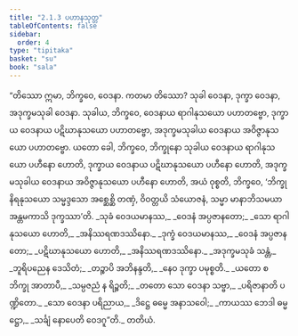 ```yaml
---
title: "2.1.3 ပဟာနသုတ္တ"
tableOfContents: false
sidebar:
  order: 4
type: "tipitaka"
basket: "su"
book: "sala"
---
```



<DynamicBreadcrumb />

<Division number="251" book="sala">

<Paragraph number="1102" book="sala">
“တိဿော ဣမာ, ဘိက္ခဝေ, ဝေဒနာ. ကတမာ တိဿော? သုခါ ဝေဒနာ, ဒုက္ခာ ဝေဒနာ, အဒုက္ခမသုခါ ဝေဒနာ. သုခါယ, ဘိက္ခဝေ, ဝေဒနာယ ရာဂါနုသယော ပဟာတဗ္ဗော, ဒုက္ခာယ ဝေဒနာယ ပဋိဃာနုသယော ပဟာတဗ္ဗော, အဒုက္ခမသုခါယ ဝေဒနာယ အဝိဇ္ဇာနုသယော ပဟာတဗ္ဗော. ယတော ခေါ, ဘိက္ခဝေ, ဘိက္ခုနော သုခါယ ဝေဒနာယ ရာဂါနုသယော ပဟီနော ဟောတိ, ဒုက္ခာယ ဝေဒနာယ ပဋိဃာနုသယော ပဟီနော ဟောတိ, အဒုက္ခမသုခါယ ဝေဒနာယ အဝိဇ္ဇာနုသယော ပဟီနော ဟောတိ, အယံ ဝုစ္စတိ, ဘိက္ခဝေ, ‘ဘိက္ခု နိရနုသယော သမ္မဒ္ဒသော အစ္ဆေစ္ဆိ တဏှံ, ဝိဝတ္တယိ သံယောဇနံ, သမ္မာ မာနာဘိသမယာ အန္တမကာသိ ဒုက္ခဿာ’တိ.
</Paragraph>

<Paragraph number="1103" type="verses" book="sala">
_သုခံ ဝေဒယမာနဿ,_  
_ဝေဒနံ အပ္ပဇာနတော;_  
_သော ရာဂါနုသယော ဟောတိ,_  
_အနိဿရဏဒဿိနော._  

</Paragraph>

<Paragraph number="1104" type="verses" book="sala">
_ဒုက္ခံ ဝေဒယမာနဿ,_  
_ဝေဒနံ အပ္ပဇာနတော;_  
_ပဋိဃာနုသယော ဟောတိ,_  
_အနိဿရဏဒဿိနော._  

</Paragraph>

<Paragraph number="1105" type="verses" book="sala">
_အဒုက္ခမသုခံ သန္တံ,_  
_ဘူရိပညေန ဒေသိတံ;_  
_တဉ္စာပိ အဘိနန္ဒတိ,_  
_နေဝ ဒုက္ခာ ပမုစ္စတိ._  

</Paragraph>

<Paragraph number="1106" type="verses" book="sala">
_ယတော စ ဘိက္ခု အာတာပီ,_  
_သမ္ပဇညံ န ရိဉ္စတိ;_  
_တတော သော ဝေဒနာ သဗ္ဗာ,_  
_ပရိဇာနာတိ ပဏ္ဍိတော._  

</Paragraph>

<Paragraph number="1107" type="verses" book="sala">
_သော ဝေဒနာ ပရိညာယ,_  
_ဒိဋ္ဌေ ဓမ္မေ အနာသဝေါ;_  
_ကာယဿ ဘေဒါ ဓမ္မဋ္ဌော,_  
_သင်္ချံ နောပေတိ ဝေဒဂူ”တိ._  


</Paragraph>
</Division>

<Paragraph number="1108" type="center" book="sala">
တတိယံ.
</Paragraph>